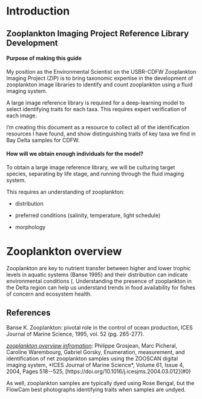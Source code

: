 # Introduction {.unnumbered}

## Zooplankton Imaging Project Reference Library Development {.unnumbered}

#### Purpose of making this guide {.unnumbered}

My position as the Environmental Scientist on the USBR-CDFW Zooplankton Imaging Project (ZIP) is to bring taxonomic expertise in the development of zooplankton image libraries to identify and count zooplankton using a fluid imaging system.

A large image reference library is required for a deep-learning model to select identifying traits for each taxa. This requires expert verification of each image.

I'm creating this document as a resource to collect all of the identification resources I have found, and show distinguishing traits of key taxa we find in Bay Delta samples for CDFW.

#### How will we obtain enough individuals for the model? {.unnumbered}

To obtain a large image reference library, we will be culturing target species, separating by life stage, and running through the fluid imaging system.

This requires an understanding of zooplankton:

-   distribution

-   preferred conditions (salinity, temperature, light schedule)

-   morphology

# Zooplankton overview {.unnumbered}

Zooplankton are key to nutrient transfer between higher and lower trophic levels in aquatic systems (Banse 1995) and their distribution can indicate environmental conditions (. Understanding the presence of zooplankton in the Delta region can help us understand trends in food availability for fishes of concern and ecosystem health.

## References {.unnumbered}

Banse K. Zooplankton: pivotal role in the control of ocean production, ICES Journal of Marine Science, 1995, vol. 52 (pg. 265-277).

[*zooplankton overview infromation*]{.underline}: Philippe Grosjean, Marc Picheral, Caroline Warembourg, Gabriel Gorsky, Enumeration, measurement, and identification of net zooplankton samples using the ZOOSCAN digital imaging system, \*ICES Journal of Marine Science\*, Volume 61, Issue 4, 2004, Pages 518\--525, \[https://doi.org/10.1016/j.icesjms.2004.03.012\](#0)

As well, zooplankton samples are typically dyed using Rose Bengal, but the FlowCam best photographs identifying traits when samples are undyed.
